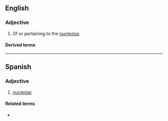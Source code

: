 ==English==

===Adjective===
{{en-adj|-}}

# Of or pertaining to the [[nucleolus]]

====Derived terms====
{{der3|lang=en
|perinucleolar
|extranucleolar
|polynucleolar
|mononucleolar
|multinucleolar
|intranucleolar
|antinucleolar
|subnucleolar}}

----

==Spanish==

===Adjective===
{{es-adj|pl=nucleolares}}

# [[#English|nucleolar]]

====Related terms====
* {{l|es|nucléolo}}
